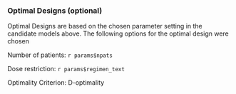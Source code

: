 ### Optimal Designs (optional)

Optimal Designs are based on the chosen parameter setting in the candidate models above.
The following options for the optimal design were chosen

Number of patients: `r params$npats`

Dose restriction: `r params$regimen_text`

Optimality Criterion: D-optimality
